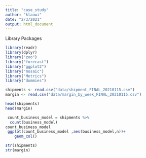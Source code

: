 ```yaml
---
title: "case_study"
author: "klauwi"
date: "2/3/2021"
output: html_document
---
```


Library Packages
```r
library(readr)
library(dplyr) 
library("zoo")
library("forecast")
library("ggplot2")
library("mosaic")
library("Metrics")
library("dummies")
```

```r
shipments <- read.csv("data/shipment_FINAL_20210115.csv")
margin <- read.csv("data/margin_by_week_FINAL_20210115.csv")

head(shipments)
head(margin)
```


```r
 count_business_model = shipments %>%
  count(business_model)
count_business_model
 ggplot(count_business_model ,aes(business_model,n))+
    geom_col()
```


```r
str(shipments)
str(margin)
```